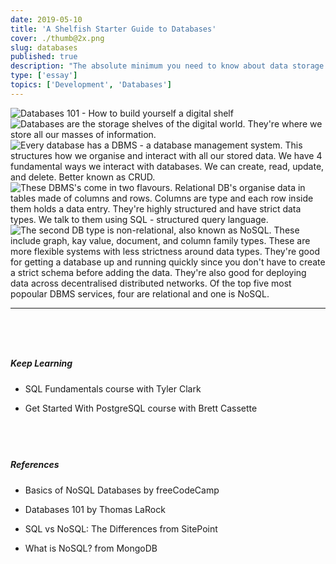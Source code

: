 ```yaml
---
date: 2019-05-10
title: 'A Shelfish Starter Guide to Databases'
cover: ./thumb@2x.png
slug: databases
published: true
description: "The absolute minimum you need to know about data storage."
type: ['essay']
topics: ['Development', 'Databases']
---
```


<Image src="./DB_1.png" alt="Databases 101 - How to build yourself a digital shelf" />

<Image src="./DB_2.png" alt="Databases are the storage shelves of the digital world. They're where we store all our masses of information." />


<Image src="./DB_3.png" alt="Every database has a DBMS - a database management system. This structures how we organise and interact with all our stored data. We have 4 fundamental ways we interact with databases. We can create, read, update, and delete. Better known as CRUD." />

<Image src="./DB_4.png" alt="These DBMS's come in two flavours. Relational DB's organise data in tables made of columns and rows. Columns are type and each row inside them holds a data entry. They're highly structured and have strict data types. We talk to them using SQL - structured query language." />


<Image src="./DB_5.png" alt="The second DB type is non-relational, also known as NoSQL. These include graph, kay value, document, and column family types. These are more flexible systems with less strictness around data types. They're good for getting a database up and running quickly since you don't have to create a strict schema before adding the data. They're also good for deploying data across decentralised distributed networks. Of the top five most popoular DBMS services, four are relational and one is NoSQL." />

<Image src="./DB_6.png" alt="" />

----

<div style="display: grid;
  grid-gap: 40px;
  grid-template-columns: repeat(auto-fill, minmax(250px, 1fr));
  align-content: center; margin-top: 60px;">

<span>

##### Keep Learning 

* <a to="https://egghead.io/courses/sql-fundamentals?rc=272bjb">SQL Fundamentals</a> course with Tyler Clark

* <a to="https://egghead.io/courses/get-started-with-postgresql?rc=272bjb">Get Started With PostgreSQL</a> course with Brett Cassette

</span>

<span>

##### References 

* <a to="https://medium.freecodecamp.org/nosql-databases-5f6639ed9574">Basics of NoSQL Databases</a> by freeCodeCamp

* <a to="https://thomaslarock.com/2018/07/databases-101/">Databases 101</a> by Thomas LaRock

* <a to="https://www.sitepoint.com/sql-vs-nosql-differences/">SQL vs NoSQL: The Differences</a> from SitePoint

* <a to="https://www.mongodb.com/nosql-explained">What is NoSQL?</a> from MongoDB

</span>

</div>